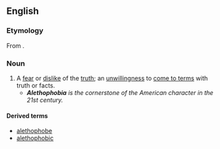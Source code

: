 ==English==

===Etymology===
From {{suf|en|ἀλήθεια|lang1=grc|phobia}}.

===Noun===
{{en-noun|-}}

# A [[fear]] or [[dislike]] of the [[truth]]; an [[unwillingness]] to [[come to terms]] with truth or facts.
#* '''''Alethophobia''' is the cornerstone of the American character in the 21st century.''
====Derived terms====
*[[alethophobe]]
*[[alethophobic]]